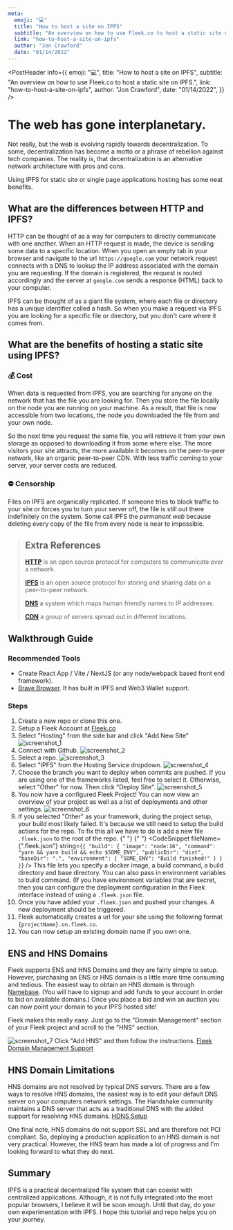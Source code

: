 ```yaml
---
meta:
  emoji: "💻"
  title: "How to host a site on IPFS"
  subtitle: "An overview on how to use Fleek.co to host a static site on IPFS."
  link: "how-to-host-a-site-on-ipfs"
  author: "Jon Crawford"
  date: "01/14/2022"
---
```







<PostHeader
  info={{
    emoji: "💻",
    title: "How to host a site on IPFS",
    subtitle:
      "An overview on how to use Fleek.co to host a static site on IPFS.",
    link: "how-to-host-a-site-on-ipfs",
    author: "Jon Crawford",
    date: "01/14/2022",
  }}
/>

# The web has gone interplanetary.

Not really, but the web is evolving rapidly towards decentralization.
To some, decentralization has become a motto or a phrase of rebellion against tech companies.
The reality is, that decentralization is an alternative network architecture with pros and cons.

Using IPFS for static site or single page applications hosting has some neat benefits.

## What are the differences between HTTP and IPFS?

HTTP can be thought of as a way for computers to directly communicate with one another. When an HTTP request is made, the device is sending some data to a specific location.
When you open an empty tab in your browser and navigate to the url `https://google.com` your network request connects with a DNS to lookup the IP address associated with the domain you are requesting.
If the domain is registered, the request is routed accordingly and the server at `google.com` sends a response (HTML) back to your computer.

IPFS can be thought of as a giant file system, where each file or directory has a unique identifier called a hash. So when you make a request via IPFS you are looking for a specific file or directory, but you don't care where it comes from.

## What are the benefits of hosting a static site using IPFS?

### 💰 Cost

When data is requested from IPFS, you are searching for anyone on the network that has the file you are looking for.
Then you store the file locally on the node you are running on your machine.
As a result, that file is now accessible from two locations, the node you downloaded the file from and your own node.

So the next time you request the same file, you will retrieve it from your own storage as opposed to downloading it from some where else.
The more visitors your site attracts, the more available it becomes on the peer-to-peer network, like an organic peer-to-peer CDN.
With less traffic coming to your server, your server costs are reduced.

### ⛔️ Censorship

Files on IPFS are organically replicated. If someone tries to block traffic to your site or forces you to turn your server off, the file is still out there indefinitely on the system.
Some call IPFS the _permanent web_ because deleting every copy of the file from every node is near to impossible.

> ## Extra References
>
> **[HTTP](https://developer.mozilla.org/en-US/docs/Web/HTTP)** is an open source protocol for computers to communicate over a network.
>
> **[IPFS](https://ipfs.io/)** is an open source protocol for storing and sharing data on a peer-to-peer network.
>
> **[DNS](https://developer.mozilla.org/en-US/docs/Glossary/DNS)** a system which maps human friendly names to IP addresses.
>
> **[CDN](https://developer.mozilla.org/en-US/docs/Glossary/CDN)** a group of servers spread out in different locations.

## Walkthrough Guide

### Recommended Tools

- Create React App / Vite / NextJS (or any node/webpack based front end framework).
- [Brave Browser](https://brave.com/). It has built in IPFS and Web3 Wallet support.

### Steps

1. Create a new repo or clone this one. <a alt="github repo" rel="noreferrer" href="https://github.com/jonathantcrawford/blog/tree/fleek" target="_blank"><FontAwesomeIcon icon={faGithub}/></a>
2. Setup a Fleek Account at [Fleek.co](https://fleek.co/)
3. Select "Hosting" from the side bar and click "Add New Site"
   <img
     alt="screenshot_1"
     src="/static/images/blog/how-to-host-a-site-on-ipfs/screenshot_1.webp"
   />
4. Connect with Github.
   <img
     alt="screenshot_2"
     src="/static/images/blog/how-to-host-a-site-on-ipfs/screenshot_2.webp"
   />
5. Select a repo.
   <img
     alt="screenshot_3"
     src="/static/images/blog/how-to-host-a-site-on-ipfs/screenshot_3.webp"
   />
6. Select "IPFS" from the Hosting Service dropdown.
   <img
     alt="screenshot_4"
     src="/static/images/blog/how-to-host-a-site-on-ipfs/screenshot_4.webp"
   />
7. Choose the branch you want to deploy when commits are pushed.
   If you are using one of the frameworks listed, feel free to select it. Otherwise, select "Other" for now. Then click "Deploy Site".
   <img
     alt="screenshot_5"
     src="/static/images/blog/how-to-host-a-site-on-ipfs/screenshot_5.webp"
   />
8. You now have a configured Fleek Project! You can now view an overview of your project as well as a list of deployments and other settings.
   <img
     alt="screenshot_6"
     src="/static/images/blog/how-to-host-a-site-on-ipfs/screenshot_6.webp"
   />
9. If you selected "Other" as your framework, during the project setup, your build most likely failed. It's because we still need to setup the build actions for the repo.
   To fix this all we have to do is add a new file `.fleek.json` to the root of the repo.
   {" "}
   {" "}
   <CodeSnippet
     fileName={".fleek.json"}
     string={`{
    "build": {
        "image": "node:16",
        "command": "yarn && yarn build && echo $SOME_ENV",
        "publicDir": "dist",
        "baseDir": ".",
        "environment": {
            "SOME_ENV": "Build finished!"
        }
    }
}`}
   />
   This file lets you specify a docker image, a build command, a build directory
   and base directory. You can also pass in environment variables to build
   command. (If you have environment variables that are secret, then you can
   configure the deployment configuration in the Fleek interface instead of
   using a `.fleek.json` file.
10. Once you have added your `.fleek.json` and pushed your changes. A new deployment should be triggered.
11. Fleek automatically creates a url for your site using the following format `{projectName}.on.fleek.co`.
12. You can now setup an existing domain name if you own one.

## ENS and HNS Domains

Fleek supports ENS and HNS Domains and they are fairly simple to setup.
However, purchasing an ENS or HNS domain is a little more time consuming and tedious.
The easiest way to obtain an HNS domain is through [Namebase](https://www.namebase.io/).
(You will have to signup and add funds to your account in order to bid on available domains.)
Once you place a bid and win an auction you can now point your domain to your IPFS hosted site!

Fleek makes this really easy. Just go to the "Domain Management" section of your Fleek project and scroll to the "HNS" section.

<img
  alt="screenshot_7"
  src="/static/images/blog/how-to-host-a-site-on-ipfs/screenshot_7.webp"
/>
Click "Add HNS" and then follow the instructions. [Fleek Domain Management Support](https://docs.fleek.co/domain-management/hns-domains/)

## HNS Domain Limitations

HNS domains are not resolved by typical DNS servers.
There are a few ways to resolve HNS domains, the easiest way is to edit your default DNS server on your computers network settings.
The Handshake community maintains a DNS server that acts as a traditional DNS with the added support for resolving HNS domains. [HDNS Setup](https://www.hdns.io/#macos)

One final note, HNS domains do not support SSL and are therefore not PCI compliant.
So, deploying a production application to an HNS domain is not very practical.
However, the HNS team has made a lot of progress and I'm looking forward to what they do next.

## Summary

IPFS is a practical decentralized file system that can coexist with centralized applications.
Although, it is not fully integrated into the most popular browsers, I believe it will be soon enough.
Until that day, do your own experimentation with IPFS. I hope this tutorial and repo helps you on your journey.
